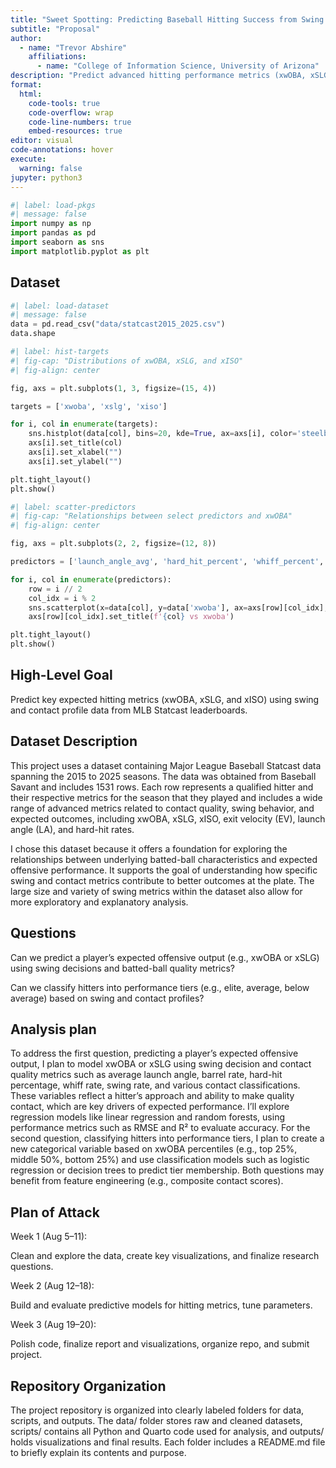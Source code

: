 ```yaml
---
title: "Sweet Spotting: Predicting Baseball Hitting Success from Swing Science"
subtitle: "Proposal"
author: 
  - name: "Trevor Abshire"
    affiliations:
      - name: "College of Information Science, University of Arizona"
description: "Predict advanced hitting performance metrics (xwOBA, xSLG, and xISO) from swing and contact profile data using machine learning techniques."
format:
  html:
    code-tools: true
    code-overflow: wrap
    code-line-numbers: true
    embed-resources: true
editor: visual
code-annotations: hover
execute:
  warning: false
jupyter: python3
---
```


```python
#| label: load-pkgs
#| message: false
import numpy as np
import pandas as pd
import seaborn as sns
import matplotlib.pyplot as plt
```

## Dataset

```python
#| label: load-dataset
#| message: false
data = pd.read_csv("data/statcast2015_2025.csv")
data.shape
```

```python
#| label: hist-targets
#| fig-cap: "Distributions of xwOBA, xSLG, and xISO"
#| fig-align: center

fig, axs = plt.subplots(1, 3, figsize=(15, 4))

targets = ['xwoba', 'xslg', 'xiso']

for i, col in enumerate(targets):
    sns.histplot(data[col], bins=20, kde=True, ax=axs[i], color='steelblue')
    axs[i].set_title(col)
    axs[i].set_xlabel("")
    axs[i].set_ylabel("")

plt.tight_layout()
plt.show()
```

```python
#| label: scatter-predictors
#| fig-cap: "Relationships between select predictors and xwOBA"
#| fig-align: center

fig, axs = plt.subplots(2, 2, figsize=(12, 8))

predictors = ['launch_angle_avg', 'hard_hit_percent', 'whiff_percent', 'avg_swing_speed']

for i, col in enumerate(predictors):
    row = i // 2
    col_idx = i % 2
    sns.scatterplot(x=data[col], y=data['xwoba'], ax=axs[row][col_idx], color='darkorange')
    axs[row][col_idx].set_title(f'{col} vs xwoba')

plt.tight_layout()
plt.show()
```

## High-Level Goal

Predict key expected hitting metrics (xwOBA, xSLG, and xISO) using swing and contact profile data from MLB Statcast leaderboards.

## Dataset Description

This project uses a dataset containing Major League Baseball Statcast data spanning the 2015 to 2025 seasons. The data was obtained from Baseball Savant and includes 1531 rows. Each row represents a qualified hitter and their respective metrics for the season that they played and includes a wide range of advanced metrics related to contact quality, swing behavior, and expected outcomes, including xwOBA, xSLG, xISO, exit velocity (EV), launch angle (LA), and hard-hit rates.

I chose this dataset because it offers a foundation for exploring the relationships between underlying batted-ball characteristics and expected offensive performance. It supports the goal of understanding how specific swing and contact metrics contribute to better outcomes at the plate. The large size and variety of swing metrics within the dataset also allow for more exploratory and explanatory analysis.

## Questions

Can we predict a player’s expected offensive output (e.g., xwOBA or xSLG) using swing decisions and batted-ball quality metrics?

Can we classify hitters into performance tiers (e.g., elite, average, below average) based on swing and contact profiles?

## Analysis plan

To address the first question, predicting a player’s expected offensive output, I plan to model xwOBA or xSLG using swing decision and contact quality metrics such as average launch angle, barrel rate, hard-hit percentage, whiff rate, swing rate, and various contact classifications. These variables reflect a hitter’s approach and ability to make quality contact, which are key drivers of expected performance. I’ll explore regression models like linear regression and random forests, using performance metrics such as RMSE and R² to evaluate accuracy. For the second question, classifying hitters into performance tiers, I plan to create a new categorical variable based on xwOBA percentiles (e.g., top 25%, middle 50%, bottom 25%) and use classification models such as logistic regression or decision trees to predict tier membership. Both questions may benefit from feature engineering (e.g., composite contact scores).

## Plan of Attack

Week 1 (Aug 5–11):

Clean and explore the data, create key visualizations, and finalize research questions.

Week 2 (Aug 12–18):

Build and evaluate predictive models for hitting metrics, tune parameters.

Week 3 (Aug 19–20):

Polish code, finalize report and visualizations, organize repo, and submit project.

## Repository Organization

The project repository is organized into clearly labeled folders for data, scripts, and outputs. The data/ folder stores raw and cleaned datasets, scripts/ contains all Python and Quarto code used for analysis, and outputs/ holds visualizations and final results. Each folder includes a README.md file to briefly explain its contents and purpose.